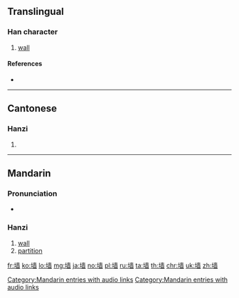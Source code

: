 {{also|墻|牆}}
==Translingual==

===Han character===
{{Han char|rn=32|rad=土|as=11|sn=14|four=|canj=GGCW|ids=⿰土啬}}

# [[wall]]

====References====
* {{Han ref|kx=0238.191|hdz=10479.060|uh=5899|ud=22681}}

----

==Cantonese==

===Hanzi===
{{yue-hanzi|jyut=[[coeng4]]|y=cheung4}}

# {{defn|lang=cmn|sort=土11}}

[[Category:Mandarin entries with audio links]]

----

==Mandarin==

===Pronunciation===
* {{audio|zh-qiáng.ogg|audio|lang=cmn}}

===Hanzi===
{{cmn-hanzi|tra=[[墻]], [[牆]]|pin=[[qiáng]] ([[qiang2]])|wg=ch'iang<sup>2</sup>}}

# [[wall]]
# [[partition]]

[[Category:Mandarin entries with audio links]]

[[fr:墙]]
[[ko:墙]]
[[lo:墙]]
[[mg:墙]]
[[ja:墙]]
[[no:墙]]
[[pl:墙]]
[[ru:墙]]
[[ta:墙]]
[[th:墙]]
[[chr:墙]]
[[uk:墙]]
[[zh:墙]]